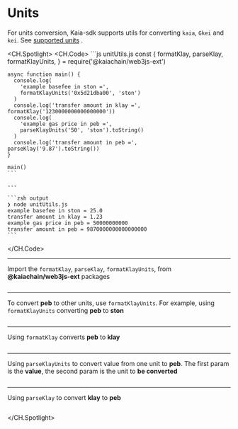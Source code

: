 # Units

For units conversion, Kaia-sdk supports utils for converting `kaia`, `Gkei` and `kei`. See [supported units](https://docs.kaia.io/learn/kaia-native-token/#units-of-kaia-) .

<CH.Spotlight>
  <CH.Code>
    ```js unitUtils.js
    const {
      formatKlay,
      parseKlay,
      formatKlayUnits,
    } = require('@kaiachain/web3js-ext')

    async function main() {
      console.log(
        'example basefee in ston =',
        formatKlayUnits('0x5d21dba00', 'ston')
      )
      console.log('transfer amount in klay =', formatKlay('1230000000000000000'))
      console.log(
        'example gas price in peb =',
        parseKlayUnits('50', 'ston').toString()
      )
      console.log('transfer amount in peb =', parseKlay('9.87').toString())
    }

    main()
    ```

    ---

    ```zsh output
    ❯ node unitUtils.js
    example basefee in ston = 25.0
    transfer amount in klay = 1.23
    example gas price in peb = 50000000000
    transfer amount in peb = 9870000000000000000
    ```
  </CH.Code>

  ---

  Import the `formatKlay`, `parseKlay`, `formatKlayUnits`, from **@kaiachain/web3js-ext** packages

  ```js unitUtils.js focus=1
  ```

  ---

  To convert **peb** to other units, use `formatKlayUnits`. For example, using `formatKlayUnits` converting **peb** to **ston**

  ```js unitUtils.js focus=8:11
  ```

  ---

  Using `formatKlay` converts **peb** to **klay**

  ```js unitUtils.js focus=12
  ```

  ---

  Using `parseKlayUnits` to convert value from one unit to **peb**. The first param is the **value**, the second param is the unit to **be converted**

  ```js unitUtils.js focus=13:16
  ```

  ---

  Using `parseKlay` to convert **klay** to **peb**

  ```js unitUtils.js focus=17
  ```
</CH.Spotlight>
